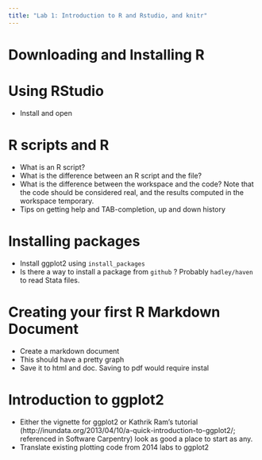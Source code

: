 ```yaml
---
title: "Lab 1: Introduction to R and Rstudio, and knitr"
---
```


# Downloading and Installing R


# Using RStudio

- Install and open

# R scripts and R

- What is an R script?
- What is the difference between an R script and the file? 
- What is the difference between the workspace and the code? Note that the code should be considered real, and the results computed in the workspace temporary.
- Tips on getting help and TAB-completion, up and down history

# Installing packages

- Install ggplot2 using `install_packages`
- Is there a way to install a package from `github` ? Probably `hadley/haven` to read Stata files.

# Creating your first R Markdown Document

- Create a markdown document
- This should have a pretty graph
- Save it to html and doc. Saving to pdf would require instal

# Introduction to ggplot2

- Either the vignette for ggplot2 or Kathrik Ram's tutorial (http://inundata.org/2013/04/10/a-quick-introduction-to-ggplot2/; referenced in Software Carpentry) look as good a place to start as any.
- Translate existing plotting code from 2014 labs to ggplot2

